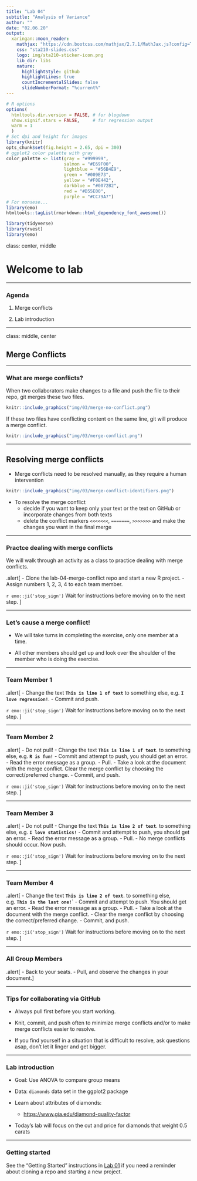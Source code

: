 ```yaml
---
title: "Lab 04"
subtitle: "Analysis of Variance"
author: ""
date: "02.06.20"
output:
  xaringan::moon_reader:
    mathjax: "https://cdn.bootcss.com/mathjax/2.7.1/MathJax.js?config=TeX-MML-AM_HTMLorMML"
    css: "sta210-slides.css"
    logo: img/sta210-sticker-icon.png
    lib_dir: libs
    nature:
      highlightStyle: github
      highlightLines: true
      countIncrementalSlides: false
      slideNumberFormat: "%current%"
---
```


```r
# R options
options(
  htmltools.dir.version = FALSE, # for blogdown
  show.signif.stars = FALSE,     # for regression output
  warm = 1
  )
# Set dpi and height for images
library(knitr)
opts_chunk$set(fig.height = 2.65, dpi = 300) 
# ggplot2 color palette with gray
color_palette <- list(gray = "#999999", 
                      salmon = "#E69F00", 
                      lightblue = "#56B4E9", 
                      green = "#009E73", 
                      yellow = "#F0E442", 
                      darkblue = "#0072B2", 
                      red = "#D55E00", 
                      purple = "#CC79A7")
# For nonsese...
library(emo)
htmltools::tagList(rmarkdown::html_dependency_font_awesome())
```

```r
library(tidyverse)
library(rvest)
library(emo)
```

class: center, middle

# Welcome to lab

---

### Agenda

1. Merge conflicts

2. Lab introduction

---

class: middle, center

## Merge Conflicts
 
---

### What are merge conflicts?

When two collaborators make changes to a file and push the file to their repo, 
git merges these two files.

```r
knitr::include_graphics("img/03/merge-no-conflict.png")
```

If these two files have conflicting content on the same line, git will produce a <font class="vocab">merge conflict</font>.

```r
knitr::include_graphics("img/03/merge-conflict.png")
```

---

## Resolving merge conflicts

- Merge conflicts need to be resolved manually, as they require a human intervention

```r
knitr::include_graphics("img/03/merge-conflict-identifiers.png")
```

- To resolve the merge conflict
  - decide if you want to keep only your text or the text on GitHub or 
  incorporate changes from both texts
  - delete the conflict markers `<<<<<<<`, `=======`, `>>>>>>>` and make the 
  changes you want in the final merge

---

### Practce dealing with merge conflicts

We will walk through an activity as a class to practice dealing with merge conflicts.

.alert[
- Clone the lab-04-merge-conflict repo and start a new R project. 
- Assign numbers 1, 2, 3, 4 to each team member. 

`r emo::ji('stop_sign')` Wait for instructions before moving on to the next step.
]

---

### Let's cause a merge conflict!

- We will take turns in completing the exercise, only one member at a time.

- All other members should get up and look over the shoulder of the member who is doing the exercise.

---

### Team Member 1

.alert[
- Change the text **`This is line 1 of text`** to something else, e.g. **`I love regression!`**.
- Commit and push.

`r emo::ji('stop_sign')` Wait for instructions before moving on to the next step.
]

---

### Team Member 2

.alert[
- Do not pull!
- Change the text **`This is line 1 of text`**. to something else, e.g. **`R is fun!`**
- Commit and attempt to push, you should get an error.
- Read the error message as a group.
- Pull.
- Take a look at the document with the merge conflict. Clear the merge conflict by choosing the correct/preferred change.
- Commit, and push.

`r emo::ji('stop_sign')` Wait for instructions before moving on to the next step.
]

---

### Team Member 3

.alert[
- Do not pull!
- Change the text **`This is line 2 of text`**. to something else, e.g. **`I love statistics!`**
- Commit and attempt to push, you should get an error.
- Read the error message as a group.
- Pull.
- No merge conflicts should occur. Now push.

`r emo::ji('stop_sign')` Wait for instructions before moving on to the next step.
]

---

### Team Member 4

.alert[
- Change the text **`This is line 2 of text`**. to something else, e.g. **`This is the last one!`**`
- Commit and attempt to push. You should get an error.
- Read the error message as a group.
- Pull.
- Take a look at the document with the merge conflict.
- Clear the merge conflict by choosing the correct/preferred change.
- Commit, and push.

`r emo::ji('stop_sign')` Wait for instructions before moving on to the next step.
]

---

### All Group Members

.alert[
- Back to your seats.
- Pull, and observe the changes in your document.
]

---


### Tips for collaborating via GitHub

- Always pull first before you start working.

- Knit, commit, and push often to minimize merge conflicts and/or to make merge conflicts easier to resolve.

- If you find yourself in a situation that is difficult to resolve, ask questions asap, don't let it linger and get bigger.

---

### Lab introduction 

- <font class="vocab">Goal: </font> Use ANOVA to compare group means 

- <font class="vocab">Data:</font> `diamonds` data set in the ggplot2 package  


- Learn about attributes of diamonds: 
    - [https://www.gia.edu/diamond-quality-factor](https://www.gia.edu/diamond-quality-factor)

- Today's lab will focus on the cut and price for diamonds that weight 0.5 carats

---

### Getting started

See the "Getting Started" instructions in [Lab 01](https://www2.stat.duke.edu/courses/Spring20/sta210.001/labs/lab-01-review-r.html#getting-started) if you need a reminder about cloning a repo and starting a new project. 




